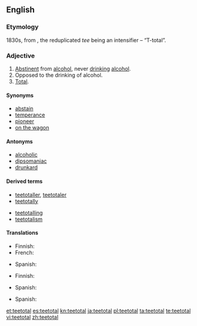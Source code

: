 ==English==

===Etymology===
1830s, from {{term|total}}, the reduplicated ''tee'' being an intensifier – “T-total”.

===Adjective===
{{en-adj}}

# [[abstinent|Abstinent]] from [[alcohol]], never [[drink]]ing [[alcohol]].
# Opposed to the drinking of alcohol.
# [[total|Total]].

====Synonyms====
* [[abstain]]
* [[temperance]]
* [[pioneer]]
* [[on the wagon]]

====Antonyms====
* [[alcoholic]]
* [[dipsomaniac]]
* [[drunkard]]

====Derived terms====
{{rel-top|terms derived from teetotal}}
* [[teetotaller]], [[teetotaler]]
* [[teetotally]]
{{rel-mid}}
* [[teetotalling]]
* [[teetotalism]]
{{rel-bottom}}

====Translations====
{{trans-top|abstinent from alcohol}}
* Finnish: {{t|fi|raivoraitis}}
* French: {{t+|fr|abstinent}}
{{trans-mid}}
* Spanish: {{t+|es|abstemio|m}}
{{trans-bottom}}

{{trans-top|opposed to the drinking of alcohol}}
* Finnish: {{t|fi|raivoraitis}}
{{trans-mid}}
* Spanish: {{t+|es|abstemio|m}}
{{trans-bottom}}

{{trans-top|total}}
* Spanish: {{t+|es|total|m}}
{{trans-mid}}
{{trans-bottom}}

[[et:teetotal]]
[[es:teetotal]]
[[kn:teetotal]]
[[ja:teetotal]]
[[pl:teetotal]]
[[ta:teetotal]]
[[te:teetotal]]
[[vi:teetotal]]
[[zh:teetotal]]